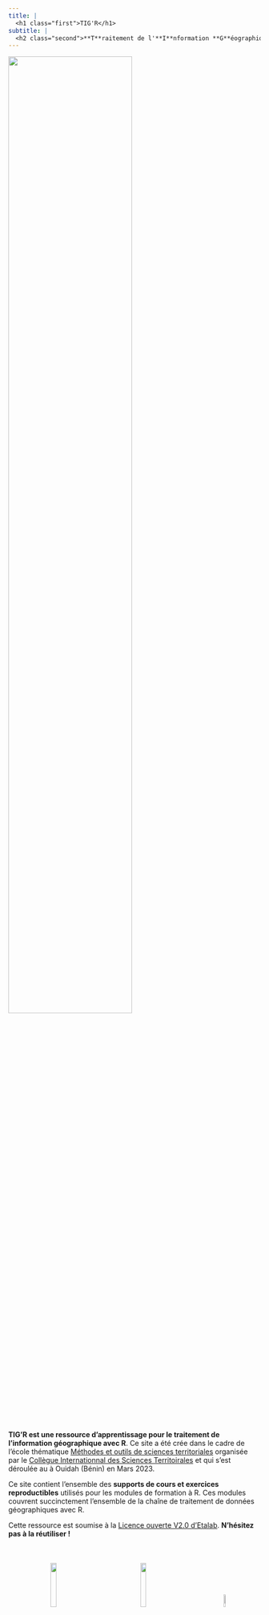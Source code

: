 ```yaml
---
title: |
  <h1 class="first">TIG'R</h1>
subtitle: |
  <h2 class="second">**T**raitement de l'**I**nformation **G**éographique avec **R**</h2>
---
```



::: column-margin
<a href="http://localhost:6276/" class="quarto-color-scheme-toggle nav-link" onclick="window.quartoToggleColorScheme(); return false;" title="Toggle dark mode">![](img/logo.png){width="70%"}</a>
:::



**TIG'R est une ressource d'apprentissage pour le traitement de l'information géographique avec R**. Ce site a été crée dans le cadre de l'école thématique [Méthodes et outils de sciences territoriales](https://ee2023.netlify.app/) organisée par le [Collègue Internationnal des Sciences Territoirales](https://cist.cnrs.fr/) et qui s'est déroulée au à Ouidah (Bénin) en Mars 2023.

Ce site contient l'ensemble des **supports de cours et exercices reproductibles** utilisés pour les modules de formation à R. Ces modules couvrent succinctement l'ensemble de la chaîne de traitement de données géographiques avec R.

Cette ressource est soumise à la [Licence ouverte V2.0 d'Etalab](https://www.etalab.gouv.fr/licence-ouverte-open-licence/). **N'hésitez pas à la réutiliser !** 

:::{style="text-align:center;margin-top:50px"}
![](img/R.png){width="15%"}  ![](img/geolocalisation.png){width="15%" style="margin-left:100px"}  ![](img/etalab.gif){width="8%" style="margin-left:100px;margin-top:5px;"}
:::

